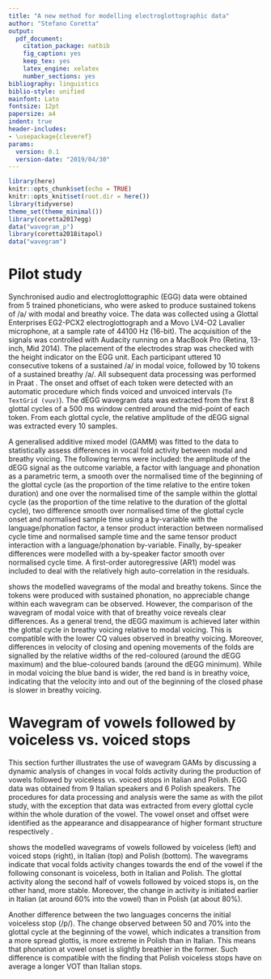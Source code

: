 ```yaml
---
title: "A new method for modelling electroglottographic data"
author: "Stefano Coretta"
output:
  pdf_document:
    citation_package: natbib
    fig_caption: yes
    keep_tex: yes
    latex_engine: xelatex
    number_sections: yes
bibliography: linguistics
biblio-style: unified
mainfont: Lato
fontsize: 12pt
papersize: a4
indent: true
header-includes:
- \usepackage{cleveref}
params:
  version: 0.1
  version-date: "2019/04/30"
---
```


```r
library(here)
knitr::opts_chunk$set(echo = TRUE)
knitr::opts_knit$set(root.dir = here())
library(tidyverse)
theme_set(theme_minimal())
library(coretta2017egg)
data("wavegram_p")
library(coretta2018itapol)
data("wavegram")
```

# Pilot study

Synchronised audio and electroglottographic (EGG) data were obtained from 5 trained phoneticians, who were asked to produce sustained tokens of /a/ with modal and breathy voice.
The data was collected using a Glottal Enterprises EG2-PCX2 electroglottograph and a Movo LV4-O2 Lavalier microphone, at a sample rate of 44100 Hz (16-bit).
The acquisition of the signals was controlled with Audacity running on a MacBook Pro (Retina, 13-inch, Mid 2014).
The placement of the electrodes strap was checked with the height indicator on the EGG unit.
Each participant uttered 10 consecutive tokens of a sustained /a/ in modal voice, followed by 10 tokens of a sustained breathy /a/.
All subsequent data processing was performed in Praat \citep{boersma2018}.
The onset and offset of each token were detected with an automatic procedure which finds voiced and unvoiced intervals (`To TextGrid (vuv)`).
The dEGG wavegram data was extracted from the first 8 glottal cycles of a 500 ms window centred around the mid-point of each token.
From each glottal cycle, the relative amplitude of the dEGG signal was extracted every 10 samples.

A generalised additive mixed model (GAMM) was fitted to the data to statistically assess differences in vocal fold activity between modal and breathy voicing.
The following terms were included: the amplitude of the dEGG signal as the outcome variable, a factor with language and phonation as a parametric term, a smooth over the normalised time of the beginning of the glottal cycle (as the proportion of the time relative to the entire token duration) and one over the normalised time of the sample within the glottal cycle (as the proportion of the time relative to the duration of the glottal cycle), two difference smooth over normalised time of the glottal cycle onset and normalised sample time using a by-variable with the language/phonation factor, a tensor product interaction between normalised cycle time and normalised sample time and the same tensor product interaction with a language/phonation by-variable.
Finally, by-speaker differences were modelled with a by-speaker factor smooth over normalised cycle time.
A first-order autoregressive (AR1) model was included to deal with the relatively high auto-correlation in the residuals.

\Cref{f:xxx} shows the modelled wavegrams of the modal and breathy tokens.
Since the tokens were produced with sustained phonation, no appreciable change within each wavegram can be observed.
However, the comparison of the wavegram of modal voice with that of breathy voice reveals clear differences.
As a general trend, the dEGG maximum is achieved later within the glottal cycle in breathy voicing relative to modal voicing.
This is compatible with the lower CQ values observed in breathy voicing.
Moreover, differences in velocity of closing and opening movements of the folds are signalled by the relative widths of the red-coloured (around the dEGG maximum) and the blue-coloured bands (around the dEGG minimum).
While in modal voicing the blue band is wider, the red band is in breathy voice, indicating that the velocity into and out of the beginning of the closed phase is slower in breathy voicing.

# Wavegram of vowels followed by voiceless vs. voiced stops

This section further illustrates the use of wavegram GAMs by discussing a dynamic analysis of changes in vocal folds activity during the production of vowels followed by voiceless vs. voiced stops in Italian and Polish.
EGG data was obtained from 9 Italian speakers and 6 Polish speakers.
<!-- experimental info on material -->
The procedures for data processing and analysis were the same as with the pilot study, with the exception that data was extracted from every glottal cycle within the whole duration of the vowel.
The vowel onset and offset were identified as the appearance and disappearance of higher formant structure respectively \citep{machac2009}.

\Cref{f:xxx} shows the modelled wavegrams of vowels followed by voiceless (left) and voiced stops (right), in Italian (top) and Polish (bottom).
The wavegrams indicate that vocal folds activity changes towards the end of the vowel if the following consonant is voiceless, both in Italian and Polish.
The glottal activity along the second half of vowels followed by voiced stops is, on the other hand, more stable.
Moreover, the change in activity is initiated earlier in Italian (at around 60% into the vowel) than in Polish (at about 80%).

Another difference between the two languages concerns the initial voiceless stop (/p/).
The change observed between 50 and 70% into the glottal cycle at the beginning of the vowel, which indicates a transition from a more spread glottis, is more extreme in Polish than in Italian.
This means that phonation at vowel onset is slightly breathier in the former.
Such difference is compatible with the finding that Polish voiceless stops have on average a longer VOT than Italian stops.
<!-- include reference!!! -->
